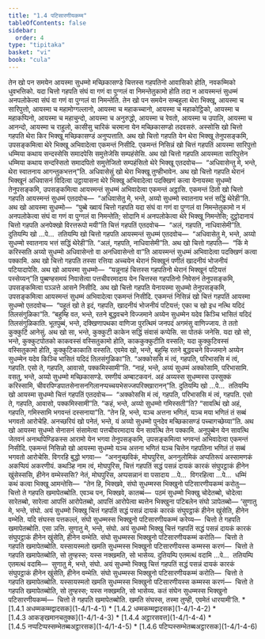 ```yaml
---
title: "1.4 पटिसारणीयकम्म"
tableOfContents: false
sidebar:
  order: 4
type: "tipitaka"
basket: "vi"
book: "cula"
---
```



<DynamicBreadcrumb />

<Division number="33" book="cula">

<Paragraph number="168" book="cula">
तेन खो पन समयेन आयस्मा सुधम्मो मच्छिकासण्डे चित्तस्स गहपतिनो आवासिको होति, नवकम्मिको धुवभत्तिको. यदा चित्तो गहपति संघं वा गणं वा पुग्गलं वा निमन्तेतुकामो होति तदा न आयस्मन्तं सुधम्मं अनपलोकेत्वा संघं वा गणं वा पुग्गलं वा निमन्तेति.


</Paragraph>

<Paragraph number="169" book="cula">
तेन खो पन समयेन सम्बहुला थेरा भिक्खू, आयस्मा च सारिपुत्तो, आयस्मा च महामोग्गल्लानो, आयस्मा च महाकच्चानो, आयस्मा च महाकोट्ठिको, आयस्मा च महाकप्पिनो, आयस्मा च महाचुन्दो, आयस्मा च अनुरुद्धो, आयस्मा च रेवतो, आयस्मा च उपालि, आयस्मा च आनन्दो, आयस्मा च राहुलो, कासीसु चारिकं चरमाना येन मच्छिकासण्डो तदवसरुं.


</Paragraph>

<Paragraph number="170" book="cula">
अस्सोसि खो चित्तो गहपति थेरा किर भिक्खू मच्छिकासण्डं अनुप्पत्ताति. अथ खो चित्तो गहपति येन थेरा भिक्खू तेनुपसङ्कमि, उपसङ्कमित्वा थेरे भिक्खू अभिवादेत्वा एकमन्तं निसीदि. एकमन्तं निसिन्नं खो चित्तं गहपतिं आयस्मा सारिपुत्तो धम्मिया कथाय सन्दस्सेसि समादपेसि समुत्तेजेसि सम्पहंसेसि.


</Paragraph>

<Paragraph number="171" book="cula">
अथ खो चित्तो गहपति आयस्मता सारिपुत्तेन धम्मिया कथाय सन्दस्सितो समादपितो समुत्तेजितो सम्पहंसितो थेरे भिक्खू एतदवोच—  “अधिवासेन्तु मे, भन्ते, थेरा स्वातनाय आगन्तुकभत्तन्”ति. अधिवासेसुं खो थेरा भिक्खू तुण्हीभावेन.


</Paragraph>

<Paragraph number="172" book="cula">
अथ खो चित्तो गहपति थेरानं भिक्खूनं अधिवासनं विदित्वा उट्ठायासना थेरे भिक्खू अभिवादेत्वा पदक्खिणं कत्वा येनायस्मा सुधम्मो तेनुपसङ्कमि, उपसङ्कमित्वा आयस्मन्तं सुधम्मं अभिवादेत्वा एकमन्तं अट्ठासि. एकमन्तं ठितो खो चित्तो गहपति आयस्मन्तं सुधम्मं एतदवोच—  “अधिवासेतु मे, भन्ते, अय्यो सुधम्मो स्वातनाय भत्तं सद्धिं थेरेही”ति. अथ खो आयस्मा सुधम्मो—  “पुब्बे ख्वायं चित्तो गहपति यदा संघं वा गणं वा पुग्गलं वा निमन्तेतुकामो न मं अनपलोकेत्वा संघं वा गणं वा पुग्गलं वा निमन्तेति; सोदानि मं अनपलोकेत्वा थेरे भिक्खू निमन्तेसि; दुट्ठोदानायं चित्तो गहपति अनपेक्खो विरत्तरूपो मयी”ति चित्तं गहपतिं एतदवोच—  “अलं, गहपति, नाधिवासेमी”ति. दुतियम्पि खो …पे…  ततियम्पि खो चित्तो गहपति आयस्मन्तं सुधम्मं एतदवोच—  “अधिवासेतु मे, भन्ते, अय्यो सुधम्मो स्वातनाय भत्तं सद्धिं थेरेही”ति. “अलं, गहपति, नाधिवासेमी”ति. अथ खो चित्तो गहपति—  “किं मे करिस्सति अय्यो सुधम्मो अधिवासेन्तो वा अनधिवासेन्तो वा”ति आयस्मन्तं सुधम्मं अभिवादेत्वा पदक्खिणं कत्वा पक्कामि.


</Paragraph>

</Division>
<Division number="34" book="cula">

<Paragraph number="173" book="cula">
अथ खो चित्तो गहपति तस्सा रत्तिया अच्चयेन थेरानं भिक्खूनं पणीतं खादनीयं भोजनीयं पटियादापेसि. अथ खो आयस्मा सुधम्मो—  “यन्नूनाहं चित्तस्स गहपतिनो थेरानं भिक्खूनं पटियत्तं पस्सेय्यन्”ति पुब्बण्हसमयं निवासेत्वा पत्तचीवरमादाय येन चित्तस्स गहपतिनो निवेसनं तेनुपसङ्कमि, उपसङ्कमित्वा पञ्ञत्ते आसने निसीदि. अथ खो चित्तो गहपति येनायस्मा सुधम्मो तेनुपसङ्कमि, उपसङ्कमित्वा आयस्मन्तं सुधम्मं अभिवादेत्वा एकमन्तं निसीदि. एकमन्तं निसिन्नं खो चित्तं गहपतिं आयस्मा सुधम्मो एतदवोच—  “पहूतं खो ते इदं, गहपति, खादनीयं भोजनीयं पटियत्तं; एका च खो इध नत्थि यदिदं तिलसंगुळिका”ति. “बहुम्हि वत, भन्ते, रतने बुद्धवचने विज्जमाने अय्येन सुधम्मेन यदेव किञ्चि भासितं यदिदं तिलसंगुळिकाति. भूतपुब्बं, भन्ते, दक्खिणापथका वाणिजा पुरत्थिमं जनपदं अगमंसु वाणिज्जाय. ते ततो कुक्कुटिं आनेसुं. अथ खो सा, भन्ते, कुक्कुटी काकेन सद्धिं संवासं कप्पेसि. सा पोतकं जनेसि. यदा खो सो, भन्ते, कुक्कुटपोतको काकवस्सं वस्सितुकामो होति, काककुक्कुटीति वस्सति; यदा कुक्कुटिवस्सं वस्सितुकामो होति, कुक्कुटिकाकाति वस्सति. एवमेव खो, भन्ते, बहुम्हि रतने बुद्धवचने विज्जमाने अय्येन सुधम्मेन यदेव किञ्चि भासितं यदिदं तिलसंगुळिका”ति. “अक्कोससि मं त्वं, गहपति, परिभाससि मं त्वं, गहपति. एसो ते, गहपति, आवासो, पक्कमिस्सामी”ति. “नाहं, भन्ते, अय्यं सुधम्मं अक्कोसामि, परिभासामि. वसतु, भन्ते, अय्यो सुधम्मो मच्छिकासण्डे. रमणीयं अम्बाटकवनं. अहं अय्यस्स सुधम्मस्स उस्सुक्कं करिस्सामि, चीवरपिण्डपातसेनासनगिलानप्पच्चयभेसज्जपरिक्खारानन्”ति. दुतियम्पि खो …पे…  ततियम्पि खो आयस्मा सुधम्मो चित्तं गहपतिं एतदवोच—  “अक्कोससि मं त्वं, गहपति, परिभाससि मं त्वं, गहपति. एसो ते, गहपति, आवासो, पक्कमिस्सामी”ति. “कहं, भन्ते, अय्यो सुधम्मो गमिस्सती”ति? “सावत्थिं खो अहं, गहपति, गमिस्सामि भगवन्तं दस्सनाया”ति. “तेन हि, भन्ते, यञ्च अत्तना भणितं, यञ्च मया भणितं तं सब्बं भगवतो आरोचेहि. अनच्छरियं खो पनेतं, भन्ते, यं अय्यो सुधम्मो पुनदेव मच्छिकासण्डं पच्चागच्छेय्या”ति.


</Paragraph>

</Division>
<Division number="35" book="cula">

<Paragraph number="174" book="cula">
अथ खो आयस्मा सुधम्मो सेनासनं संसामेत्वा पत्तचीवरमादाय येन सावत्थि तेन पक्कामि. अनुपुब्बेन येन सावत्थि जेतवनं अनाथपिण्डिकस्स आरामो येन भगवा तेनुपसङ्कमि, उपसङ्कमित्वा भगवन्तं अभिवादेत्वा एकमन्तं निसीदि. एकमन्तं निसिन्नो खो आयस्मा सुधम्मो यञ्च अत्तना भणितं यञ्च चित्तेन गहपतिना भणितं तं सब्बं भगवतो आरोचेसि.


</Paragraph>

<Paragraph number="175" book="cula">
विगरहि बुद्धो भगवा—  “अननुच्छविकं, मोघपुरिस, अननुलोमिकं अप्पतिरूपं अस्सामणकं अकप्पियं अकरणीयं. कथञ्हि नाम त्वं, मोघपुरिस, चित्तं गहपतिं सद्धं पसन्नं दायकं कारकं संघुपट्ठाकं हीनेन खुंसेस्ससि, हीनेन वम्भेस्ससि? नेतं, मोघपुरिस, अप्पसन्नानं वा पसादाय …पे…  विगरहित्वा …पे…  धम्मिं कथं कत्वा भिक्खू आमन्तेसि—  “तेन हि, भिक्खवे, संघो सुधम्मस्स भिक्खुनो पटिसारणीयकम्मं करोतु—  चित्तो ते गहपति खमापेतब्बोति. एवञ्च पन, भिक्खवे, कातब्बं—  पठमं सुधम्मो भिक्खु चोदेतब्बो, चोदेत्वा सारेतब्बो, सारेत्वा आपत्तिं आरोपेतब्बो, आपत्तिं आरोपेत्वा ब्यत्तेन भिक्खुना पटिबलेन संघो ञापेतब्बो—


</Paragraph>

</Division>
<Division number="36" book="cula">

<Paragraph number="176" book="cula">
‘सुणातु मे, भन्ते, संघो. अयं सुधम्मो भिक्खु चित्तं गहपतिं सद्धं पसन्नं दायकं कारकं संघुपट्ठाकं हीनेन खुंसेति, हीनेन वम्भेति. यदि संघस्स पत्तकल्लं, संघो सुधम्मस्स भिक्खुनो पटिसारणीयकम्मं करेय्य—  चित्तो ते गहपति खमापेतब्बोति. एसा ञत्ति.


</Paragraph>

<Paragraph number="177" book="cula">
सुणातु मे, भन्ते, संघो. अयं सुधम्मो भिक्खु चित्तं गहपतिं सद्धं पसन्नं दायकं कारकं संघुपट्ठाकं हीनेन खुंसेति, हीनेन वम्भेति. संघो सुधम्मस्स भिक्खुनो पटिसारणीयकम्मं करोति—  चित्तो ते गहपति खमापेतब्बोति. यस्सायस्मतो खमति सुधम्मस्स भिक्खुनो पटिसारणीयस्स कम्मस्स करणं—  चित्तो ते गहपति खमापेतब्बोति, सो तुण्हस्स; यस्स नक्खमति, सो भासेय्य.


</Paragraph>

<Paragraph number="178" book="cula">
दुतियम्पि एतमत्थं वदामि …पे…  ततियम्पि एतमत्थं वदामि—  सुणातु मे, भन्ते, संघो. अयं सुधम्मो भिक्खु चित्तं गहपतिं सद्धं पसन्नं दायकं कारकं संघुपट्ठाकं हीनेन खुंसेति, हीनेन वम्भेति. संघो सुधम्मस्स भिक्खुनो पटिसारणीयकम्मं करोति—  चित्तो ते गहपति खमापेतब्बोति. यस्सायस्मतो खमति सुधम्मस्स भिक्खुनो पटिसारणीयस्स कम्मस्स करणं—  चित्तो ते गहपति खमापेतब्बोति, सो तुण्हस्स; यस्स नक्खमति, सो भासेय्य.


</Paragraph>

<Paragraph number="179" book="cula">
कतं संघेन सुधम्मस्स भिक्खुनो पटिसारणीयकम्मं—  चित्तो ते गहपति खमापेतब्बोति. खमति संघस्स, तस्मा तुण्ही, एवमेतं धारयामी’ति.

</Paragraph>
</Division>

<TableOfContents book="cula" section="1.4">
* [1.4.1 अधम्मकम्मद्वादसक](1-4/1-4-1)
* [1.4.2 धम्मकम्मद्वादसक](1-4/1-4-2)
* [1.4.3 आकङ्खमानचतुक्क](1-4/1-4-3)
* [1.4.4 अट्ठारसवत्त](1-4/1-4-4)
* [1.4.5 नप्पटिप्पस्सम्भेतब्बअट्ठारसक](1-4/1-4-5)
* [1.4.6 पटिप्पस्सम्भेतब्बअट्ठारसक](1-4/1-4-6)
</TableOfContents>